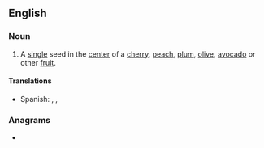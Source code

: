==English==

===Noun===
{{en-noun}}

# A [[single]] seed in the [[center]] of a [[cherry]], [[peach]], [[plum]], [[olive]], [[avocado]] or other [[fruit]].

====Translations====
{{trans-top|single, central seed}}
* Spanish: {{t+|es|hueso|m}}, {{t|es|güito|m}}, {{t+|es|tito|m}}
{{trans-mid}}
{{trans-bottom}}

===Anagrams===
* {{anagrams|en|a=deeipst|despite|septide}}